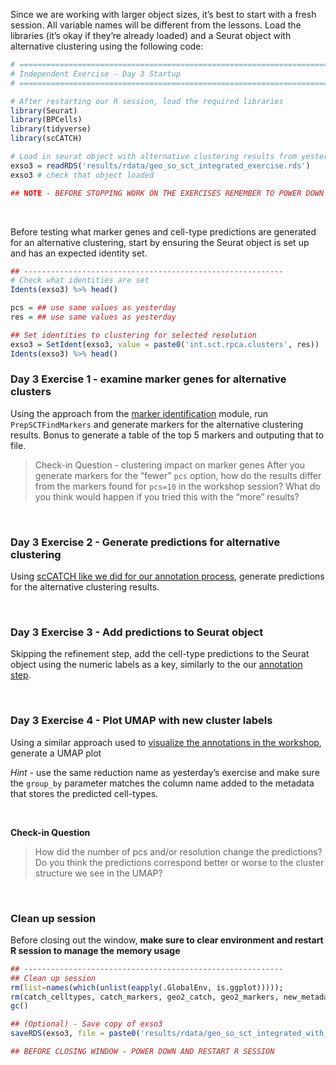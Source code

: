 Since we are working with larger object sizes, it's best to start with a fresh session. All variable names will be different from the lessons. Load the libraries (it's okay if they're already loaded) and a Seurat object with alternative clustering using the following code:
<!-- add copy of alt clustering to share with learners -->

```r
# =========================================================================
# Independent Exercise - Day 3 Startup
# =========================================================================

# After restarting our R session, load the required libraries
library(Seurat)
library(BPCells)
library(tidyverse)
library(scCATCH)

# Load in seurat object with alternative clustering results from yesterday's exercises
exso3 = readRDS('results/rdata/geo_so_sct_integrated_exercise.rds')
exso3 # check that object loaded

## NOTE - BEFORE STOPPING WORK ON THE EXERCISES REMEMBER TO POWER DOWN AND RESTART R SESSION !!!!
```

<br/>

Before testing what marker genes and cell-type predictions are generated for an alternative clustering, start by ensuring the Seurat object is set up and has an expected identity set. 

```r
## ----------------------------------------------------------
# Check what identities are set
Idents(exso3) %>% head()

pcs = ## use same values as yesterday
res = ## use same values as yesterday

## Set identities to clustering for selected resolution
exso3 = SetIdent(exso3, value = paste0('int.sct.rpca.clusters', res))
Idents(exso3) %>% head()
```

### Day 3 Exercise 1 - examine marker genes for alternative clusters

Using the approach from the [marker identification](https://umich-brcf-bioinf.github.io/workshop-intro-single-cell/main/html/06-MarkerVisualization.html#Marker_identification) module, run `PrepSCTFindMarkers` and generate markers for the alternative clustering results. Bonus to generate a table of the top 5 markers and outputing that to file. 


> Check-in Question - clustering impact on marker genes
> After you generate markers for the "fewer" `pcs` option, how do the results differ from the markers found for `pcs=10` in the workshop session? What do you think would happen if you tried this with the "more" results?

<br/>


### Day 3 Exercise 2 - Generate predictions for alternative clustering 

Using [scCATCH like we did for our annotation process](https://umich-brcf-bioinf.github.io/workshop-intro-single-cell/main/html/07-CellTypeAnnos.html#Refine_annotations_and_label_clusters), generate predictions for the alternative clustering results.

<br/>


### Day 3 Exercise 3 - Add predictions to Seurat object

Skipping the refinement step, add the cell-type predictions to the Seurat object using the numeric labels as a key, similarly to the our [annotation step](file:///Users/damki/Desktop/ActiveProjectsMount/damki/repos/workshop-intro-single-cell/html/07-CellTypeAnnos.html#Refine_annotations_and_label_clusters).

<br/>

### Day 3 Exercise 4 - Plot UMAP with new cluster labels

Using a similar approach used to [visualize the annotations in the workshop](https://umich-brcf-bioinf.github.io/workshop-intro-single-cell/main/html/07-CellTypeAnnos.html), generate a UMAP plot 

*Hint* - use the same reduction name as yesterday's exercise and make sure the `group_by` parameter matches the column name added to the metadata that stores the predicted cell-types.

<br/>

**Check-in Question**

> How did the number of pcs and/or resolution change the predictions? Do you think the predictions correspond better or worse to the cluster structure we see in the UMAP?

</br>


### Clean up session 

Before closing out the window, **make sure to clear environment and restart R session to manage the memory usage**

```r
## ----------------------------------------------------------
## Clean up session 
rm(list=names(which(unlist(eapply(.GlobalEnv, is.ggplot))))); 
rm(catch_celltypes, catch_markers, geo2_catch, geo2_markers, new_metadata, top_5); 
gc()

## (Optional) - Save copy of exso3
saveRDS(exso3, file = paste0('results/rdata/geo_so_sct_integrated_with_markers_exercise.rds'))

## BEFORE CLOSING WINDOW - POWER DOWN AND RESTART R SESSION

```
<br/>

<!--- hidden for now - additional DE comparisons
### Day 3 Challenge - Run additional DE comparisons using session results

```r
## BEFORE PROCEEDING, MAKE SURE SESSION HAS BEEN restarted and environment is clear

# After restarting our R session, load the required libraries
library(Seurat)
library(BPCells)
library(tidyverse)

# load a copy of the final Seurat object (from end of Day 3)
exso3 = readRDS('/home/workshop/damki/ISC_R/results/rdata/exso3_sct_integrated_final.rds')

# check what identities are set for the loaded Seurat object
Idents(exso3) # expect to see Day + Cluster labels; if different identities are set, how would you change them?
## add code to change identities if needed
```

Once the cluster identities are set to the combined Day + Cluster labels, generate additional DE comparisons using the provided "psuedocode" which are comments that outline what steps are expected/needed to guide adding code to complete those outlined steps.
```r
## ---------------------------------------------------
## Further extension - how might you generate DE comparisons between D21 and D7 for all annotated clusters?

# check the unique cluster labels - how many clusters are present?
unique(exso3$cell_type)

## Below is comments to help guide you though the process of looping through all the comparisons of interest, for all labeled clusters
## This section from the HBC materials could be a helpful reference to aid in filling in the code: https://hbctraining.github.io/scRNA-seq_online/lessons/pseudobulk_DESeq2_scrnaseq.html

# Create list(s) of pair-wise comparisons of interest between conditions, ideally specifying Case and Control 
# (e.g. Day 7 vs Day 0, Day 21 vs Day 7, Day 21 vs Day 0)

# Use list of comparisons and cluster identities to loop through comparisons of interest (for standard DE comparisons) and save results to files
# Try to use an outer `for` loop step though the comparisons listed in previous step and an inner `for` loop to cycle through all the clusters

# Bonus - summarize the DE results for the comparison, choosing a reasonable set of thresholds to call the number of DE genes, & save summary to file

# Clean up session. Caution - this next command clears your environment of all objects
rm(list = ls())
gc()

## BEFORE CLOSING WINDOW - POWER DOWN AND RESTART R SESSION !!!!

```
-->

</br>
<br/>
